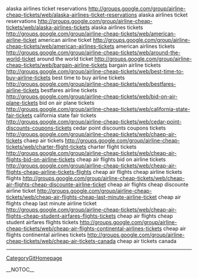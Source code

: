 alaska airlines ticket reservations http://groups.google.com/group/airline-cheap-tickets/web/alaska-airlines-ticket-reservations alaska airlines ticket reservations
http://groups.google.com/group/airline-cheap-tickets/web/alaska-airlines-tickets alaska airlines tickets
http://groups.google.com/group/airline-cheap-tickets/web/american-airline-ticket american airline ticket
http://groups.google.com/group/airline-cheap-tickets/web/american-airlines-tickets american airlines tickets
http://groups.google.com/group/airline-cheap-tickets/web/around-the-world-ticket around the world ticket
http://groups.google.com/group/airline-cheap-tickets/web/bargain-airline-tickets bargain airline tickets
http://groups.google.com/group/airline-cheap-tickets/web/best-time-to-buy-airline-tickets best time to buy airline tickets
http://groups.google.com/group/airline-cheap-tickets/web/bestfares-airline-tickets bestfares airline tickets
http://groups.google.com/group/airline-cheap-tickets/web/bid-on-air-plane-tickets bid on air plane tickets
http://groups.google.com/group/airline-cheap-tickets/web/california-state-fair-tickets california state fair tickets
http://groups.google.com/group/airline-cheap-tickets/web/cedar-point-discounts-coupons-tickets cedar point discounts coupons tickets
http://groups.google.com/group/airline-cheap-tickets/web/chaep-air-tickets chaep air tickets
http://groups.google.com/group/airline-cheap-tickets/web/charter-flight-tickets charter flight tickets
http://groups.google.com/group/airline-cheap-tickets/web/cheap-air-flights-bid-on-airline-tickets cheap air flights bid on airline tickets
http://groups.google.com/group/airline-cheap-tickets/web/cheap-air-flights-cheap-airline-tickets-flights cheap air flights cheap airline tickets flights
http://groups.google.com/group/airline-cheap-tickets/web/cheap-air-flights-cheap-discounte-airline-ticket cheap air flights cheap discounte airline ticket
http://groups.google.com/group/airline-cheap-tickets/web/cheap-air-flights-cheap-last-minute-airline-ticket cheap air flights cheap last minute airline ticket
http://groups.google.com/group/airline-cheap-tickets/web/cheap-air-flights-cheap-student-airfares-flights-tickets cheap air flights cheap student airfares flights tickets
http://groups.google.com/group/airline-cheap-tickets/web/cheap-air-flights-continental-airlines-tickets cheap air flights continental airlines tickets
http://groups.google.com/group/airline-cheap-tickets/web/cheap-air-tickets-canada cheap air tickets canada
----
[[CategoryGitHomepage]]

__NOTOC__